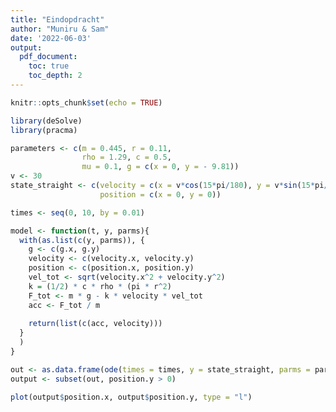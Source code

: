 ```yaml
---
title: "Eindopdracht"
author: "Muniru & Sam"
date: '2022-06-03'
output:
  pdf_document:
    toc: true
    toc_depth: 2
---
```


```r
knitr::opts_chunk$set(echo = TRUE)
```

```r
library(deSolve)
library(pracma)

parameters <- c(m = 0.445, r = 0.11,
                rho = 1.29, c = 0.5,
                mu = 0.1, g = c(x = 0, y = - 9.81))
v <- 30
state_straight <- c(velocity = c(x = v*cos(15*pi/180), y = v*sin(15*pi/180)),
                    position = c(x = 0, y = 0))

times <- seq(0, 10, by = 0.01)

model <- function(t, y, parms){
  with(as.list(c(y, parms)), {
    g <- c(g.x, g.y)
    velocity <- c(velocity.x, velocity.y)
    position <- c(position.x, position.y)
    vel_tot <- sqrt(velocity.x^2 + velocity.y^2)
    k = (1/2) * c * rho * (pi * r^2)
    F_tot <- m * g - k * velocity * vel_tot
    acc <- F_tot / m
    
    return(list(c(acc, velocity)))
  }
  )
}

out <- as.data.frame(ode(times = times, y = state_straight, parms = parameters, func = model, method = "euler"))
output <- subset(out, position.y > 0)

plot(output$position.x, output$position.y, type = "l")

```